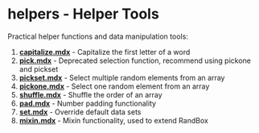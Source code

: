 # helpers - Helper Tools

Practical helper functions and data manipulation tools:

1. **[capitalize.mdx](/en/docs/helpers/capitalize)** - Capitalize the first letter of a word
2. **[pick.mdx](/en/docs/helpers/pick)** - Deprecated selection function, recommend using pickone and pickset
3. **[pickset.mdx](/en/docs/helpers/pickset)** - Select multiple random elements from an array
4. **[pickone.mdx](/en/docs/helpers/pickone)** - Select one random element from an array
5. **[shuffle.mdx](/en/docs/helpers/shuffle)** - Shuffle the order of an array
6. **[pad.mdx](/en/docs/helpers/pad)** - Number padding functionality
7. **[set.mdx](/en/docs/helpers/set)** - Override default data sets
8. **[mixin.mdx](/en/docs/helpers/mixin)** - Mixin functionality, used to extend RandBox